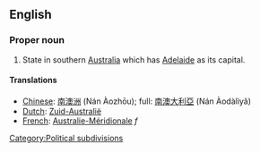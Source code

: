 {{wikipedia}}
==English==
===Proper noun===
#State in southern [[Australia]] which has [[Adelaide]] as its capital.
[[Category:Political subdivisions]]

====Translations====

*[[Chinese]]: [[南澳洲]] (Nán Àozhōu); full: [[南澳大利亞]] (Nán Àodàlìyǎ)
*[[Dutch]]: [[Zuid-Australië]]
*[[French]]: [[Australie-Méridionale]] ''f''